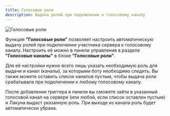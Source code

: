 ```yaml
---
title: Голосовые роли
description: Выдача ролей при подключении к голосовому каналу
---
```


![Голосовые роли](../../static/img/voice-roles.png)

Функция **"Голосовые роли"** позволяет настроить автоматическую выдачу ролей при подключении участника сервера к голосовому каналу. Настроить её можно в панели управления в разделе **"Голосовые каналы"** в блоке **"Голосовые роли"**.

Для её настройки нужно всего лишь указать необходимую роль для выдачи и канал (каналы), за которыми боту необходимо следить. Вы также можете оставить список каналов пустым, чтобы выдача роли срабатывала при подключении к любому голосовому каналу.

После добавления триггера в панели вы сможете зайти в указанный голосовой канал на сервере (или любой, если список оставлен пустым) и Лакуна выдаст указанную роль. При выходе из канала роль будет автоматически убрана.

